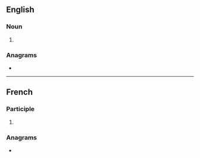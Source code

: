 {{also|emigres|emigrés|émigres|emigrês}}
==English==

===Noun===
{{head|en|noun form}}

# {{plural of|en|émigré}}

===Anagrams===
* {{anagrams|en|a=eegimrs|regimes|remiges|régimes}}

----

==French==

===Participle===
{{head|fr|past participle form|g=m-p}}

# {{masculine plural past participle of|fr|émigrer}}

===Anagrams===
* {{l|fr|régimes}}